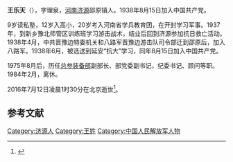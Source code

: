 {{expand|time=2014-06-11T13:05:30+00:00}}
{{Otheruses|other=名为王乐天的其他人物|王乐天 (消歧义)}}
'''王乐天'''（{{bd|1916年||2016年|7月12日|catIdx=W王}}），字理泉，[[河南|河南]][[济源|济源]]邵原镇人。1938年8月15日加入中国共产党。

9岁读私塾，12岁入高小，20岁考入河南省学兵教育团，在开封学习军事。1937年，到新乡豫北师管区训练班学习游击战术，结业后回到济源参加抗日救亡活动。1938年4月，中共晋豫边特委机关和八路军晋豫边游击队司令部迁到邵原后，加入八路军。1938年6月，被选送到延安“抗大”学习，同年8月15日加入中国共产党。

1975年8月后，历任[[总参装备部|总参装备部]]副部长、部党委副书记，纪委书记、顾问等职。1984年2月，离休。

2016年7月12日凌晨1时30分在北京逝世<ref name = "he">{{cite news|title=原总参谋部装备部副部长王乐天逝世，享年101岁|url=http://www.thepaper.cn/newsDetail_forward_1498300|accessdate=2016-07-13|publisher=澎湃新闻网|archive-date=2016-08-11|archive-url=https://web.archive.org/web/20160811152256/http://www.thepaper.cn/newsDetail_forward_1498300|dead-url=no}}</ref>。

== 参考文献 == 
{{Reflist}}

[[Category:济源人|Category:济源人]]
[[Category:王姓|Category:王姓]]
[[Category:中国人民解放军人物|Category:中国人民解放军人物]]